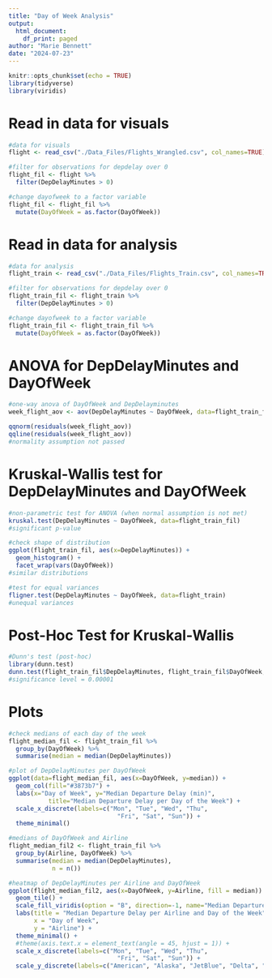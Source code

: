---
title: "Day of Week Analysis"
output:
  html_document:
    df_print: paged
author: "Marie Bennett"
date: "2024-07-23"
---

```{r setup, include=FALSE}
knitr::opts_chunk$set(echo = TRUE)
library(tidyverse)
library(viridis)
```

# Read in data for visuals
```{r}
#data for visuals
flight <- read_csv("./Data_Files/Flights_Wrangled.csv", col_names=TRUE)

#filter for observations for depdelay over 0
flight_fil <- flight %>%
  filter(DepDelayMinutes > 0)

#change dayofweek to a factor variable 
flight_fil <- flight_fil %>%
  mutate(DayOfWeek = as.factor(DayOfWeek))
```

# Read in data for analysis
```{r}
#data for analysis
flight_train <- read_csv("./Data_Files/Flights_Train.csv", col_names=TRUE)

#filter for observations for depdelay over 0
flight_train_fil <- flight_train %>%
  filter(DepDelayMinutes > 0)

#change dayofweek to a factor variable 
flight_train_fil <- flight_train_fil %>%
  mutate(DayOfWeek = as.factor(DayOfWeek))
```
# ANOVA for DepDelayMinutes and DayOfWeek
```{r}
#one-way anova of DayOfWeek and DepDelayminutes
week_flight_aov <- aov(DepDelayMinutes ~ DayOfWeek, data=flight_train_fil)

qqnorm(residuals(week_flight_aov))
qqline(residuals(week_flight_aov))
#normality assumption not passed
```

# Kruskal-Wallis test for DepDelayMinutes and DayOfWeek
```{r}
#non-parametric test for ANOVA (when normal assumption is not met)
kruskal.test(DepDelayMinutes ~ DayOfWeek, data=flight_train_fil)
#significant p-value

#check shape of distribution
ggplot(flight_train_fil, aes(x=DepDelayMinutes)) +
  geom_histogram() +
  facet_wrap(vars(DayOfWeek))
#similar distributions

#test for equal variances
fligner.test(DepDelayMinutes ~ DayOfWeek, data=flight_train)
#unequal variances
```
# Post-Hoc Test for Kruskal-Wallis
```{r}
#Dunn's test (post-hoc)
library(dunn.test)
dunn.test(flight_train_fil$DepDelayMinutes, flight_train_fil$DayOfWeek, kw=F, method="bonferroni")
#significance level = 0.00001
```
# Plots
```{r}
#check medians of each day of the week
flight_median_fil <- flight_train_fil %>%
  group_by(DayOfWeek) %>%
  summarise(median = median(DepDelayMinutes))

#plot of DepDelayMinutes per DayOfWeek
ggplot(data=flight_median_fil, aes(x=DayOfWeek, y=median)) +
  geom_col(fill="#3873b7") +
  labs(x="Day of Week", y="Median Departure Delay (min)",
           title="Median Departure Delay per Day of the Week") +
  scale_x_discrete(labels=c("Mon", "Tue", "Wed", "Thu",
                              "Fri", "Sat", "Sun")) +
  theme_minimal()
```

```{r}
#medians of DayOfWeek and Airline
flight_median_fil2 <- flight_train_fil %>%
  group_by(Airline, DayOfWeek) %>%
  summarise(median = median(DepDelayMinutes),
            n = n())

#heatmap of DepDelayMinutes per Airline and DayOfWeek
ggplot(flight_median_fil2, aes(x=DayOfWeek, y=Airline, fill = median)) +
  geom_tile() +
  scale_fill_viridis(option = "B", direction=-1, name="Median Departure Delay (min)") +
  labs(title = "Median Departure Delay per Airline and Day of the Week",
       x = "Day of Week",
       y = "Airline") +
  theme_minimal() +
  #theme(axis.text.x = element_text(angle = 45, hjust = 1)) +
  scale_x_discrete(labels=c("Mon", "Tue", "Wed", "Thu",
                              "Fri", "Sat", "Sun")) +
  scale_y_discrete(labels=c("American", "Alaska", "JetBlue", "Delta", "Frontier", "Allegiant", "Hawaiian", "Spirit", "United", "Southwest"))
```
